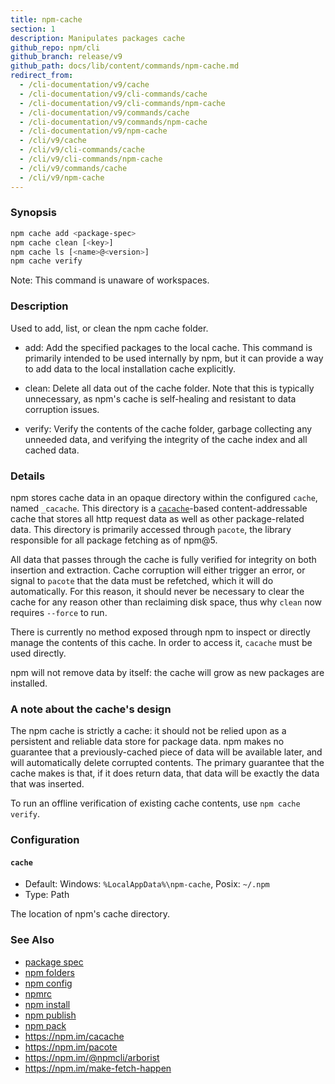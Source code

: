 ```yaml
---
title: npm-cache
section: 1
description: Manipulates packages cache
github_repo: npm/cli
github_branch: release/v9
github_path: docs/lib/content/commands/npm-cache.md
redirect_from:
  - /cli-documentation/v9/cache
  - /cli-documentation/v9/cli-commands/cache
  - /cli-documentation/v9/cli-commands/npm-cache
  - /cli-documentation/v9/commands/cache
  - /cli-documentation/v9/commands/npm-cache
  - /cli-documentation/v9/npm-cache
  - /cli/v9/cache
  - /cli/v9/cli-commands/cache
  - /cli/v9/cli-commands/npm-cache
  - /cli/v9/commands/cache
  - /cli/v9/npm-cache
---
```


### Synopsis

```bash
npm cache add <package-spec>
npm cache clean [<key>]
npm cache ls [<name>@<version>]
npm cache verify
```

Note: This command is unaware of workspaces.

### Description

Used to add, list, or clean the npm cache folder.

- add: Add the specified packages to the local cache. This command is primarily intended to be used internally by npm, but it can provide a way to add data to the local installation cache explicitly.

- clean: Delete all data out of the cache folder. Note that this is typically unnecessary, as npm's cache is self-healing and resistant to data corruption issues.

- verify: Verify the contents of the cache folder, garbage collecting any unneeded data, and verifying the integrity of the cache index and all cached data.

### Details

npm stores cache data in an opaque directory within the configured `cache`, named `_cacache`. This directory is a [`cacache`](http://npm.im/cacache)-based content-addressable cache that stores all http request data as well as other package-related data. This directory is primarily accessed through `pacote`, the library responsible for all package fetching as of npm@5.

All data that passes through the cache is fully verified for integrity on both insertion and extraction. Cache corruption will either trigger an error, or signal to `pacote` that the data must be refetched, which it will do automatically. For this reason, it should never be necessary to clear the cache for any reason other than reclaiming disk space, thus why `clean` now requires `--force` to run.

There is currently no method exposed through npm to inspect or directly manage the contents of this cache. In order to access it, `cacache` must be used directly.

npm will not remove data by itself: the cache will grow as new packages are installed.

### A note about the cache's design

The npm cache is strictly a cache: it should not be relied upon as a persistent and reliable data store for package data. npm makes no guarantee that a previously-cached piece of data will be available later, and will automatically delete corrupted contents. The primary guarantee that the cache makes is that, if it does return data, that data will be exactly the data that was inserted.

To run an offline verification of existing cache contents, use `npm cache verify`.

### Configuration

#### `cache`

- Default: Windows: `%LocalAppData%\npm-cache`, Posix: `~/.npm`
- Type: Path

The location of npm's cache directory.

### See Also

- [package spec](/cli/v9/using-npm/package-spec)
- [npm folders](/cli/v9/configuring-npm/folders)
- [npm config](/cli/v9/commands/npm-config)
- [npmrc](/cli/v9/configuring-npm/npmrc)
- [npm install](/cli/v9/commands/npm-install)
- [npm publish](/cli/v9/commands/npm-publish)
- [npm pack](/cli/v9/commands/npm-pack)
- https://npm.im/cacache
- https://npm.im/pacote
- https://npm.im/@npmcli/arborist
- https://npm.im/make-fetch-happen

